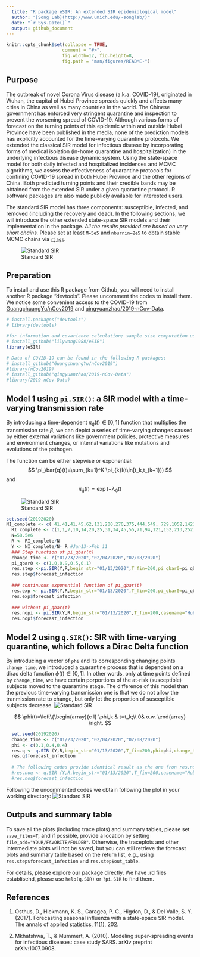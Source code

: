 ```yaml
---
  title: "R package eSIR: An extended SIR epidemiological model"
  author: "[Song Lab](http://www.umich.edu/~songlab/)"
  date: "`r Sys.Date()`"
  output: github_document
---
```


```r
knitr::opts_chunk$set(collapse = TRUE,
                     comment = "#>",
                     fig.width=12, fig.height=8,
                     fig.path = "man/figures/README-")

```

## Purpose

The outbreak of novel Corona Virus disease (a.k.a. COVID-19), originated in Wuhan, the capital of Hubei Province spreads quickly and affects many cities in China as well as many countries in the world.  The Chinese government has enforced very stringent quarantine and inspection to prevent the worsening spread of COVID-19.  Although various forms of forecast on the turning points of this epidemic within and outside Hubei Province have been published in the media, none of the prediction models has explicitly accounted for the time-varying quarantine protocols. We extended the classical SIR model for infectious disease by incorporating forms of medical isolation (in-home quarantine and hospitalization) in the underlying infectious disease dynamic system.  Using the state-space model for both daily infected and hospitalized incidences and MCMC algorithms, we assess the effectiveness of quarantine protocols for confining COVID-19 spread in both Hubei Province and the other regions of China.  Both predicted turning points and their credible bands may be obtained from the extended SIR under a given quarantine protocol.  R software packages are also made publicly available for interested users.

The standard SIR model has three components: susceptible, infected, and removed (including the recovery and dead). In the following sections, we will introduce the other extended state-space SIR models and their implementation in the package. *All the results provided are based on very short chains.* Please set at least `M=5e5` and `nburnin=2e5` to obtain stable MCMC chains via [`rjags`](https://cran.r-project.org/web/packages/rjags/index.html).  

![Standard SIR](man/figures/SIR.png)




## Preparation

To install and use this R package from Github, you will need to install another R package "devtools". Please uncomment the codes to install them. We notice some convenient access to the COVID-19 from [GuangchuangYu/nCov2019](https://github.com/GuangchuangYu/nCov2019) and [qingyuanzhao/2019-nCov-Data](https://github.com/qingyuanzhao/2019-nCov-Data). 

```r
# install.packages("devtools")
# library(devtools)

#for information and covariance calculation; sample size computation using Hasegawa proposal
# install_github("lilywang1988/eSIR")
library(eSIR) 

# Data of COVID-19 can be found in the following R packages: 
# install_github("GuangchuangYu/nCov2019")
#library(nCov2019) 
# install_github("qingyuanzhao/2019-nCov-Data")
#library(2019-nCov-Data) 

```



## Model 1 using `pi.SIR()`: a SIR model with a time-varying transmission rate

By introducing a time-dependent $\pi_\bar{q}(t)\in [0,1]$ function that multiplies the transmission rate $\beta$, we can depict a series of time-varying changes caused by either external variations like government policies, protective measures and environment changes, or internal variations like mutations and evolutions of the pathogen. 

The function can be either stepwise or exponential:
$$
\pi_\bar{q}(t)=\sum_{k=1}^K \pi_{k}I(t\in[t_k,t_{k+1}))
$$
and
$$
\pi_\bar{q}(t)=\exp(-\lambda_0t)
$$

![Standard SIR](man/figures/model1.png)

```r
set.seed(20192020)
NI_complete <- c( 41,41,41,45,62,131,200,270,375,444,549, 729,1052,1423,2714,3554,4903,5806,7153,9074,11177,13522,16678,19665,22112,24953,27100,29631,31728,33366)
  RI_complete <- c(1,1,7,10,14,20,25,31,34,45,55,71,94,121,152,213,252,345,417,561,650,811,1017,1261,1485,1917,2260,2725,3284,3754)
  N=58.5e6
  R <- RI_complete/N
  Y <- NI_complete/N- R #Jan13->Feb 11
  ### Step function of pi_qbar(t)
  change_time <- c("01/23/2020","02/04/2020","02/08/2020")
  pi_qbar0 <- c(1.0,0.9,0.5,0.1)
  res.step <-pi.SIR(Y,R,begin_str="01/13/2020",T_fin=200,pi_qbar0=pi_qbar0,change_time=change_time,casename="Hubei_step",save_files = T)
  res.step$forecast_infection
  
  ### continuous exponential function of pi_qbar(t)
  res.exp <- pi.SIR(Y,R,begin_str="01/13/2020",T_fin=200,pi_qbar0=pi_qbar0,change_time=change_time,exponential=TRUE,lambda0=0.01,casename="Hubei_exp")
  res.exp$forecast_infection
  
  ### without pi_qbar(t)
  res.nopi <- pi.SIR(Y,R,begin_str="01/13/2020",T_fin=200,casename="Hubei_nopi")
  res.nopi$forecast_infection
```


## Model 2 using `q.SIR()`: SIR with time-varying quarantine, which follows a Dirac Delta function

By introducing a vector of `phi` and its corresponding changing points `change_time`, we introduced a quarantine process that is dependent on a dirac delta function $\phi(t)\in [0,1]$. In other words, only at time points defined by `change_time`, we have certain porportions of the at-risk (susceptible) subjects moved to the quarantine stage. The difference of this model than the previous time-varying transmission one is that we do not allow the tranmission rate to change, but only let the proportion of susceptible subjects decrease. 
![Standard SIR](man/figures/model2.png)

$$
\phi(t)=\left\{\begin{array}{c l}
\phi_k & t=t_k;\\
0& o.w. 
\end{array}  \right.
$$


```r
  set.seed(20192020)
  change_time <- c("01/23/2020","02/04/2020","02/08/2020")
  phi <- c(0.1,0.4,0.4)
  res.q <- q.SIR (Y,R,begin_str="01/13/2020",T_fin=200,phi=phi,change_time=change_time,casename="Hubei_q")
  res.q$forecast_infection
  
  # The following codes provide identical result as the one fron res.nopi in pi.SIR
  #res.noq <- q.SIR (Y,R,begin_str="01/13/2020",T_fin=200,casename="Hubei_noq")
  #res.noq$forecast_infection


```

Following the uncommented codes we obtain following the plot in your working directory:
![Standard SIR](man/figures/Hubei_qthetaQ_plot.png)

## Outputs and summary table

To save all the plots (including trace plots) and summary tables, please set `save_files=T`, and if possible, provide a location by setting `file_add="YOUR/FAVORITE/FOLDER"`. Otherwise, the traceplots and other intermediate plots will not be saved, but you can still retrieve the forecast plots and summary table based on the return list, e.g., using `res.step$forecast_infection` and `res.step$out_table`.

For details, please explore our package directly. We have .rd files establisehd, please use `help(q.SIR)` or `?pi.SIR` to find them. 

## References

1. Osthus, D., Hickmann, K. S., Caragea, P. C., Higdon, D., & Del Valle, S. Y. (2017). Forecasting seasonal influenza with a state-space SIR model. The annals of applied statistics, 11(1), 202.

2. Mkhatshwa, T., & Mummert, A. (2010). Modeling super-spreading events for infectious diseases: case study SARS. arXiv preprint arXiv:1007.0908.

